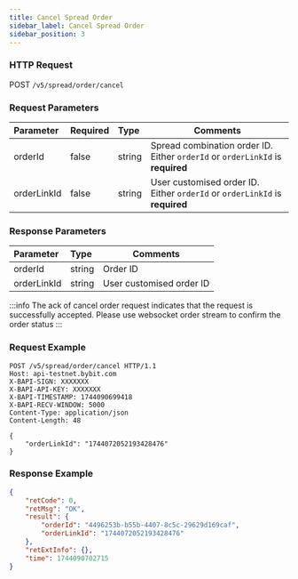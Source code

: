 ```yaml
---
title: Cancel Spread Order
sidebar_label: Cancel Spread Order
sidebar_position: 3
---
```


### HTTP Request
POST `/v5/spread/order/cancel`

### Request Parameters
| Parameter | Required | Type | Comments|
|:----- |:-------|:-----|------ |
|orderId |false |string |Spread combination order ID. Either `orderId` or `orderLinkId` is **required** |
|orderLinkId |false |string |User customised order ID. Either `orderId` or `orderLinkId` is **required** |

### Response Parameters
| Parameter | Type | Comments|
|:----- |:-----|----- |
|orderId |string |Order ID |
|orderLinkId |string |User customised order ID |

:::info
The ack of cancel order request indicates that the request is successfully accepted. Please use websocket order stream to confirm the order status
:::

### Request Example
```http
POST /v5/spread/order/cancel HTTP/1.1
Host: api-testnet.bybit.com
X-BAPI-SIGN: XXXXXXX
X-BAPI-API-KEY: XXXXXXX
X-BAPI-TIMESTAMP: 1744090699418
X-BAPI-RECV-WINDOW: 5000
Content-Type: application/json
Content-Length: 48

{
    "orderLinkId": "1744072052193428476"
}
```

### Response Example

```json
{
    "retCode": 0,
    "retMsg": "OK",
    "result": {
        "orderId": "4496253b-b55b-4407-8c5c-29629d169caf",
        "orderLinkId": "1744072052193428476"
    },
    "retExtInfo": {},
    "time": 1744090702715
}
```
